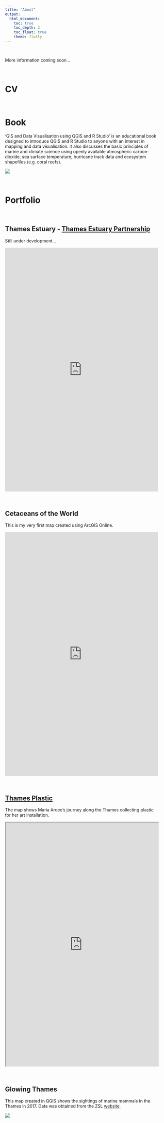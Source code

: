 ---
title: "About"
output: 
  html_document:
    toc: true
    toc_depth: 2
    toc_float: true
    theme: flatly
---

$~$

More information coming soon...

$~$

# CV

$~$

# Book

'GIS and Data Visualisation using QGIS and R Studio' is an educational book designed to introduce QGIS and R Studio to anyone with an interest in mapping and data visualisation. It also discusses the basic principles of marine and climate science using openly available atmospheric carbon-dioxide, sea surface temperature, hurricane track data and ecosystem shapefiles (e.g. coral reefs).

[![](http://marinespatialviz.github.io/marinespatialviz/images/title_page.png)](https://leanpub.com/spatialviz)

$~$

# Portfolio

$~$

## Thames Estuary - [Thames Estuary Partnership](https://thamesestuarypartnership.org/)

Still under development... 

<iframe width="100%" height="800px" src="https://www.arcgis.com/apps/MapJournal/index.html?appid=f06710f3623e49f4851794cae988f13f" frameborder="0" scrolling="no"></iframe>

$~$

## Cetaceans of the World

This is my very first map created using ArcGIS Online. 

<iframe width="100%" height="800px" src="http://www.arcgis.com/apps/MapJournal/index.html?appid=4f434403e1c9481d951f1e2a210276e9" frameborder="0" scrolling="no"></iframe>

$~$

## [Thames Plastic](https://www.thamesplastic.com/beach-cleanups)

The map shows Maria Arceo's journey along the Thames collecting plastic for her art installation. 

<iframe width="100%" height="800px" src="https://arcg.is/0Cy9b0"></iframe>

$~$

## Glowing Thames

This map created in QGIS shows the sightings of marine mammals in the Thames in 2017. Data was obtained from the ZSL [website](http://sites.zsl.org/inthethames/).

![](http://marinespatialviz.github.io/marinespatialviz/images/Glowing%20Thames.gif)
